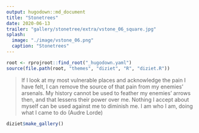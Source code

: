 ```yaml
---
output: hugodown::md_document
title: "Stonetrees"
date: 2020-06-13
trailer: "gallery/stonetree/extra/vstone_06_square.jpg"
splash:
  image: "./image/vstone_06.png"
  caption: "Stonetrees"
---
```


<style>
.splash-caption-tweak{
  color: #191900;
  letter-spacing: 6px;
}
</style>

```r
root <- rprojroot::find_root("_hugodown.yaml")
source(file.path(root, "themes", "diziet", "R", "diziet.R"))
```

> If I look at my most vulnerable places and acknowledge the pain I have felt, I can remove the source of that pain from my enemies' arsenals. My history cannot be used to feather my enemies' arrows then, and that lessens their power over me. Nothing I accept about myself can be used against me to diminish me. I am who I am, doing what I came to do (Audre Lorde)

```r
diziet$make_gallery()
```

